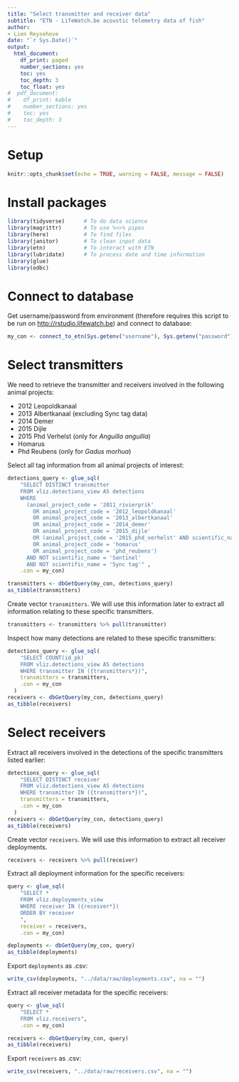 ```yaml
---
title: "Select transmitter and receiver data"
subtitle: "ETN - LifeWatch.be acoustic telemetry data of fish"
author:
- Lien Reysehove
date: "`r Sys.Date()`"
output:
  html_document:
    df_print: paged
    number_sections: yes
    toc: yes
    toc_depth: 3
    toc_float: yes
#  pdf_document:
#    df_print: kable
#    number_sections: yes
#    toc: yes
#    toc_depth: 3
---
```


# Setup 

```r
knitr::opts_chunk$set(echo = TRUE, warning = FALSE, message = FALSE)
```

# Install packages

```r
library(tidyverse)      # To do data science
library(magrittr)       # To use %<>% pipes
library(here)           # To find files
library(janitor)        # To clean input data
library(etn)            # To interact with ETN
library(lubridate)      # To process date and time information
library(glue)
library(odbc)
```

# Connect to database

Get username/password from environment (therefore requires this script to be run on <http://rstudio.lifewatch.be>) and connect to database:

```r
my_con <- connect_to_etn(Sys.getenv("username"), Sys.getenv("password"))
```

# Select transmitters

We need to retrieve the transmitter and receivers involved in the following animal projects:

- 2012 Leopoldkanaal
- 2013 Albertkanaal (excluding Sync tag data)
- 2014 Demer
- 2015 Dijle
- 2015 Phd Verhelst (only for _Anguilla anguilla_)
- Homarus
- Phd Reubens (only for _Gadus morhua_)

Select all tag information from all animal projects of interest:

```r
detections_query <- glue_sql(
    "SELECT DISTINCT transmitter
    FROM vliz.detections_view AS detections
    WHERE 
      (animal_project_code = '2011_rivierprik' 
        OR animal_project_code = '2012_leopoldkanaal'
        OR animal_project_code = '2013_albertkanaal'
        OR animal_project_code = '2014_demer'
        OR animal_project_code = '2015_dijle'
        OR (animal_project_code = '2015_phd_verhelst' AND scientific_name = 'Anguilla anguilla')
        OR animal_project_code = 'homarus'
        OR animal_project_code = 'phd_reubens')
      AND NOT scientific_name = 'Sentinel'
      AND NOT scientific_name = 'Sync tag'" ,
    .con = my_con)

transmitters <- dbGetQuery(my_con, detections_query)
as_tibble(transmitters)
```

Create vector `transmitters`. We will use this information later to extract all information relating to these specific transmitters.

```r
transmitters <- transmitters %>% pull(transmitter)
```

Inspect how many detections are related to these specific transmitters:

```r
detections_query <- glue_sql(
    "SELECT COUNT(id_pk) 
    FROM vliz.detections_view AS detections
    WHERE transmitter IN ({transmitters*})",
    transmitters = transmitters,
    .con = my_con
  )
receivers <- dbGetQuery(my_con, detections_query)
as_tibble(receivers)
```

# Select receivers

Extract all receivers involved in the detections of the specific transmitters listed earlier:

```r
detections_query <- glue_sql(
    "SELECT DISTINCT receiver 
    FROM vliz.detections_view AS detections
    WHERE transmitter IN ({transmitters*})",
    transmitters = transmitters,
    .con = my_con
  )
receivers <- dbGetQuery(my_con, detections_query)
as_tibble(receivers)
```

Create vector `receivers`. We will use this information to extract all receiver deployments.

```r
receivers <- receivers %>% pull(receiver)
```

Extract all deployment information for the specific receivers:

```r
query <- glue_sql(
    "SELECT *
    FROM vliz.deployments_view
    WHERE receiver IN ({receiver*})
    ORDER BY receiver
    ",
    receiver = receivers,
    .con = my_con)

deployments <- dbGetQuery(my_con, query)
as_tibble(deployments)
```

Export `deployments` as .csv:

```r
write_csv(deployments, "../data/raw/deployments.csv", na = "")
```

Extract all receiver metadata for the specific receivers:

```r
query <- glue_sql(
    "SELECT *
    FROM vliz.receivers",
    .con = my_con)

receivers <- dbGetQuery(my_con, query)
as_tibble(receivers)
```

Export `receivers` as .csv:

```r
write_csv(receivers, "../data/raw/receivers.csv", na = "")
```
